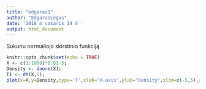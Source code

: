 ---
title: "edgaras1"
author: "EdgarasLegus"
date: '2018 m vasaris 14 d '
output: html_document
---
Sukuriu normaliojo skirstinio funkciją
```{r setup, include=FALSE}
knitr::opts_chunk$set(echo = TRUE)
X <- c(1:1000)*0.01-5;
Density <- dnorm(X);
T1 <- dt(X,1); 
plot(x=X,y=Density,type='l',xlab="X-axis",ylab="Density",xlim=c(-5,5),ylim=c(0,0.4),col='2');
```
